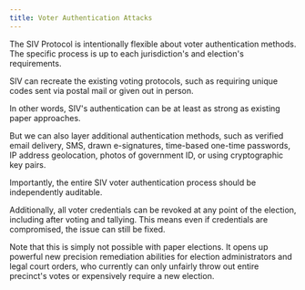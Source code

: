 ```yaml
---
title: Voter Authentication Attacks
---
```


The SIV Protocol is intentionally flexible about voter authentication methods. The specific process is up to each jurisdiction's and election's requirements.

SIV can recreate the existing voting protocols, such as requiring unique codes sent via postal mail or given out in person.

In other words, SIV's authentication can be at least as strong as existing paper approaches.

But we can also layer additional authentication methods, such as verified email delivery, SMS, drawn e-signatures, time-based one-time passwords, IP address geolocation, photos of government ID, or using cryptographic key pairs.

Importantly, the entire SIV voter authentication process should be independently auditable.

Additionally, all voter credentials can be revoked at any point of the election, including after voting and tallying. This means even if credentials are compromised, the issue can still be fixed.

Note that this is simply not possible with paper elections. It opens up powerful new precision remediation abilities for election administrators and legal court orders, who currently can only unfairly throw out entire precinct's votes or expensively require a new election.
